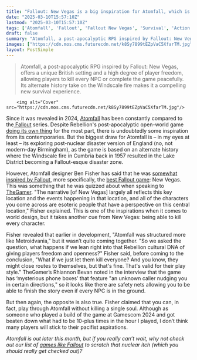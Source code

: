```yaml
---
title: "Fallout: New Vegas is a big inspiration for Atomfall, which is why you’ll be able to kill every NPC in post-apocalyptic Cumbria"
date: "2025-03-10T15:57:10Z"
lastmod: "2025-03-10T15:57:10Z"
tags: ['Atomfall', 'Fallout', 'Fallout New Vegas', 'Survival', 'Action', 'RPG', 'Open World', 'Post-Apocalyptic', 'PC', 'Consoles']
draft: false
summary: "Atomfall, a post-apocalyptic RPG inspired by Fallout: New Vegas, offers a unique British setting and a high degree of player freedom, allowing players to kill every NPC or complete the game peacefully.  Its alternate history take on the Windscale fire makes it a compelling new survival experience."
images: ["https://cdn.mos.cms.futurecdn.net/k8Sy7899tEZpVaC5XfarTM.jpg"]
layout: PostSimple
---
```

> Atomfall, a post-apocalyptic RPG inspired by Fallout: New Vegas, offers a unique British setting and a high degree of player freedom, allowing players to kill every NPC or complete the game peacefully.  Its alternate history take on the Windscale fire makes it a compelling new survival experience.


        <img alt="Cover" src="https://cdn.mos.cms.futurecdn.net/k8Sy7899tEZpVaC5XfarTM.jpg"/>
        
Since it was revealed in 2024, [Atomfall](https://www.gamesradar.com/games/action/playing-atomfall-for-90-minutes-booted-me-out-of-my-comfort-zone-more-than-any-other-survival-action-game-and-thats-a-very-good-thing/) has been constantly compared to the[ Fallout](https://www.gamesradar.com/games/rpg/fallout/) series. Despite Rebellion's post-apocalyptic open-world game [doing its own thing](https://www.gamesradar.com/games/survival/atomfall-isnt-rebellions-fallout-its-something-far-more-interesting-we-like-to-think-of-it-as-x-files-in-the-cold-war-lake-district/) for the most part, there is undoubtedly some inspiration from its contemporaries. But the biggest draw for Atomfall is – in my eyes at least – its exploring post-nuclear disaster version of England (no, not modern-day Birmingham), as the game is based on an alternate history where the Windscale fire in Cumbria back in 1957 resulted in the Lake District becoming a Fallout-esque disaster zone.

However, Atomfall designer Ben Fisher has said that he was [somewhat inspired by Fallout](https://www.gamesradar.com/games/rpg/fallout-new-vegas-large-interconnected-story-where-any-character-can-die-is-the-best-comparison-for-atomfalls-apocalyptic-rpg-structure/), more specifically, the [best Fallout game](https://www.gamesradar.com/best-fallout-games/): New Vegas. This was something that he was quizzed about when speaking to [TheGamer](https://www.thegamer.com/atomfall-interview-ben-fisher-fallout-new-vegas-british-inspirations-development/). "The narrative [of New Vegas] largely all reflects this key location and the events happening in that location, and all of the characters you come across are esoteric people that have a perspective on this central location," Fisher explained. This is one of the inspirations when it comes to world design, but it takes another cue from New Vegas: being able to kill every character.

Fisher revealed that earlier in development, "Atomfall was structured more like Metroidvania," but it wasn’t quite coming together. "So we asked the question, what happens if we lean right into that Rebellion cultural DNA of giving players freedom and openness?" Fisher said, before coming to the conclusion, "What if we just let them kill everyone? And you know, they might close routes to themselves, but that's fine. That's valid for their play style." TheGamer’s Rhiannon Bevan noted in the interview that the game has ‘mysterious phone boxes’ that feature "an unknown caller nudging you in certain directions," so it looks like there are safety nets allowing you to be able to finish the story even if every NPC is in the ground.

But then again, the opposite is also true. Fisher claimed that you can, in fact, play through Atomfall without killing a single soul. Although as someone who played a build of the game at Gamescom 2024 and got beaten down what had to be 10-plus times in the hour I played, I don’t think many players will stick to their pacifist aspirations.

*Atomfall is out later this month, but if you really can’t wait, why not check out our list of *[<em>games like Fallout</em>](https://www.gamesradar.com/games-like-fallout/)* to scratch that nuclear itch (which you should really get checked out)?*
        